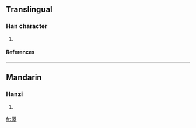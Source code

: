 ==Translingual==
===Han character===
{{Han char|rn=85|rad=水|as=14|sn=17|four=3714<sub>8</sub>|canj=水尸一十 (ESMJ)}}
# {{defn|Han|sort=水14}}
====References====
{{Han ref|kx=0656.090|dkj=18505|dj=1066.130|hdz=31774.110|uh=6FE2|ud=28642|bh=ED5A|bd=60762}}

----
==Mandarin==
===Hanzi===
{{cmn-hanzi|pin=[[cháo]] (chao2), [[dào]] (dao4), [[shòu]] (shou4), [[táo]] (tao2), [[zuǐ]] (zui3)|wg=ch'ao<sup>2</sup>, tao<sup>4</sup>, shou<sup>4</sup>, t'ao<sup>2</sup>, tsui<sup>3</sup>}}
# {{defn|Mandarin}}

[[fr:濢]]